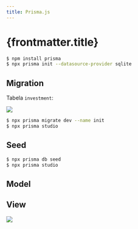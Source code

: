 ```yaml
---
title: Prisma.js
---
```



# {frontmatter.title}

```bash
$ npm install prisma
$ npx prisma init --datasource-provider sqlite
```

<CodeTree src="/codes/expressjs/invest-app-prismajs-simple" />

## Migration

<CodePreview src="/codes/expressjs/invest-app-prismajs-simple/prisma/schema.prisma" />

Tabela `investment`:

![](/imgs/expressjs/prismajs-simple/database.png)

<CodePreview src="/codes/expressjs/invest-app-prismajs-simple/.env" />

```bash
$ npx prisma migrate dev --name init
$ npx prisma studio
```

## Seed

<CodePreview src="/codes/expressjs/invest-app-prismajs-simple/prisma/seed.js" />

<CodePreview src="/codes/expressjs/invest-app-prismajs-simple/prisma/seeders.json" />

<CodePreview src="/codes/expressjs/invest-app-prismajs-simple/package.json" />

```bash
$ npx prisma db seed
$ npx prisma studio
```

## Model

<CodePreview src="/codes/expressjs/invest-app-prismajs-simple/src/database/database.js" />

<CodePreview src="/codes/expressjs/invest-app-prismajs-simple/src/models/Investment.js" />

## View

![](/imgs/expressjs/prismajs-simple/preview.png)

<CodePreview src="/codes/expressjs/invest-app-prismajs-simple/public/index.html" />

<CodePreview src="/codes/expressjs/invest-app-prismajs-simple/public/js/main.js" />
